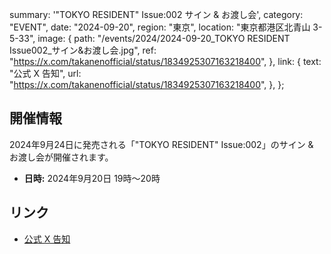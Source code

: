   summary: '"TOKYO RESIDENT" Issue:002 サイン & お渡し会',
  category: "EVENT",
  date: "2024-09-20",
  region: "東京",
  location: "東京都港区北青山 3-5-33",
  image: {
    path: "/events/2024/2024-09-20_TOKYO RESIDENT Issue002_サイン&お渡し会.jpg",
    ref: "https://x.com/takanenofficial/status/1834925307163218400",
  },
  link: {
    text: "公式 X 告知",
    url: "https://x.com/takanenofficial/status/1834925307163218400",
  },
};

## 開催情報

2024年9月24日に発売される「"TOKYO RESIDENT" Issue:002」のサイン & お渡し会が開催されます。

- **日時:** 2024年9月20日 19時～20時

## リンク

- [公式 X 告知](https://x.com/takanenofficial/status/1834925307163218400)
